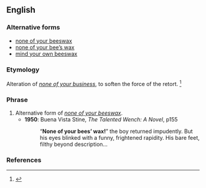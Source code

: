 ==English==

===Alternative forms===
* [[none of your beeswax]]
* [[none of your bee's wax|none of your bee’s wax]]
* [[mind your own beeswax]]

===Etymology===
Alteration of ''[[none of your business]]'', to soften the force of the retort.
<ref>{{cite-book
|last=Palmatier
|first=Robert Allen
|year=1995
|title=Speaking of Animals: A Dictionary of Animal Metaphors
|publisher=Greenwood Press
|pages=[http://books.google.com/books?id=kSr4fO2zYrIC&pg=PA23&dq=%22none+of+your+beeswax%22&as_brr=3&sig=qq3gjRx5DmX1vJtnKvMvNA2KhV0 p.23]
|isbn=0313294909
}}</ref>

===Phrase===
{{head|en|phrase|head=[[none]] of [[your]] [[bees]][['|’]] [[wax]]!}}

# Alternative form of ''[[none of your beeswax]]''.
#* '''1950''': Buena Vista Stine, ''The Talented Wench: A Novel'', p155
#*: “'''None of your bees’ wax!'''” the boy returned impudently. But his eyes blinked with a funny, frightened rapidity. His bare feet, filthy beyond description…

===References===
<references/>
